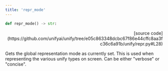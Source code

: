 ```yaml
---
title: 'repr_mode'
---
```


```python
def repr_mode() -> str:
```

<p align="right">[source code](https://github.com/unifyai/unify/tree/e05c863348dcbc67f86e44cffc8aa3fc36c6a91b/unify/repr.py#L28)</p>

Gets the global representation mode as currently set. This is used when representing
the various unify types on screen. Can be either "verbose" or "concise".